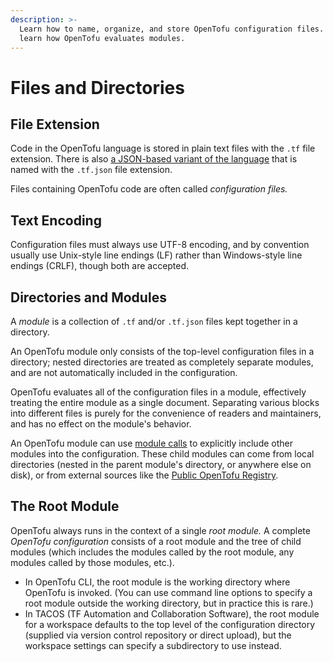 ```yaml
---
description: >-
  Learn how to name, organize, and store OpenTofu configuration files. Also
  learn how OpenTofu evaluates modules.
---
```


# Files and Directories

## File Extension

Code in the OpenTofu language is stored in plain text files with the `.tf` file
extension. There is also
[a JSON-based variant of the language](../../language/syntax/json.mdx) that is named with
the `.tf.json` file extension.

Files containing OpenTofu code are often called _configuration files._

## Text Encoding

Configuration files must always use UTF-8 encoding, and by convention
usually use Unix-style line endings (LF) rather than Windows-style
line endings (CRLF), though both are accepted.

## Directories and Modules

A _module_ is a collection of `.tf` and/or `.tf.json` files kept together in a
directory.

An OpenTofu module only consists of the top-level configuration files in a
directory; nested directories are treated as completely separate modules, and
are not automatically included in the configuration.

OpenTofu evaluates all of the configuration files in a module, effectively
treating the entire module as a single document. Separating various blocks into
different files is purely for the convenience of readers and maintainers, and
has no effect on the module's behavior.

An OpenTofu module can use [module calls](../../language/modules/index.mdx) to
explicitly include other modules into the configuration. These child modules can
come from local directories (nested in the parent module's directory, or
anywhere else on disk), or from external sources like the
[Public OpenTofu Registry](https://registry.opentofu.org).

## The Root Module

OpenTofu always runs in the context of a single _root module._ A complete
_OpenTofu configuration_ consists of a root module and the tree of child
modules (which includes the modules called by the root module, any modules
called by those modules, etc.).

- In OpenTofu CLI, the root module is the working directory where OpenTofu is
  invoked. (You can use command line options to specify a root module outside
  the working directory, but in practice this is rare.)
- In TACOS (TF Automation and Collaboration Software), the root module for a workspace
  defaults to the top level of the configuration directory (supplied via version
  control repository or direct upload), but the workspace settings can specify a
  subdirectory to use instead.
